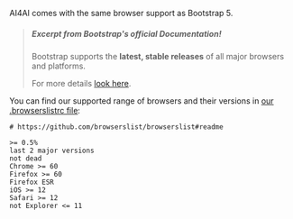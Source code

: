 AI4AI comes with the same browser support as Bootstrap 5.

> ##### Excerpt from Bootstrap's official Documentation!
>
> Bootstrap supports the **latest, stable releases** of all major browsers and platforms.
>
> For more details [look here](https://getbootstrap.com/docs/5.0/getting-started/browsers-devices/#supported-browsers).

You can find our supported range of browsers and their versions in [our .browserslistrc file](https://github.com/ColorlibHQ/AdminLTE/blob/master/.browserslistrc):

```
# https://github.com/browserslist/browserslist#readme

>= 0.5%
last 2 major versions
not dead
Chrome >= 60
Firefox >= 60
Firefox ESR
iOS >= 12
Safari >= 12
not Explorer <= 11
```
